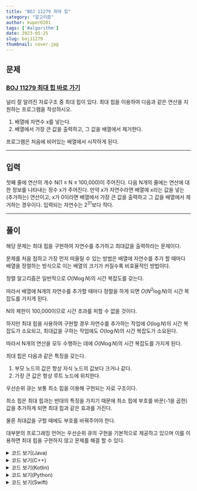 ---
title: "BOJ 11279 최대 힙"
category: "알고리즘"
author: kuper0201
tags: ['#algorithm']
date: 2023-05-25
slug: boj11279
thumbnail: cover.jpg
---


## 문제

### <a href="https://boj.kr/11279" target="_blank">BOJ 11279 최대 힙 바로 가기</a>

널리 잘 알려진 자료구조 중 최대 힙이 있다. 최대 힙을 이용하여 다음과 같은 연산을 지원하는 프로그램을 작성하시오.

1. 배열에 자연수 x를 넣는다.
2. 배열에서 가장 큰 값을 출력하고, 그 값을 배열에서 제거한다.

프로그램은 처음에 비어있는 배열에서 시작하게 된다.

---

## 입력

첫째 줄에 연산의 개수 N(1 ≤ N ≤ 100,000)이 주어진다. 다음 N개의 줄에는 연산에 대한 정보를 나타내는 정수 x가 주어진다. 만약 x가 자연수라면 배열에 x라는 값을 넣는(추가하는) 연산이고, x가 0이라면 배열에서 가장 큰 값을 출력하고 그 값을 배열에서 제거하는 경우이다. 입력되는 자연수는 $2^{31}$보다 작다.

---

## 풀이

해당 문제는 최대 힙을 구현하여 자연수를 추가하고 최대값을 출력하라는 문제이다.

문제를 처음 접하고 가장 먼저 떠올릴 수 있는 방법은 배열에 자연수를 추가 할 때마다 배열을 정렬하는 방식으로 이는 배열의 크기가 커질수록 비효율적인 방법이다.

정렬 알고리즘은 일반적으로 $O(N \log N)$의 시간 복잡도를 갖는다.

따라서 배열에 N개의 자연수를 추가할 때마다 정렬을 하게 되면 $O(N^2 \log N)$의 시간 복잡도를 가지게 된다.

N의 제한이 100,000이므로 시간 초과를 피할 수 없을 것이다.

하지만 최대 힙을 사용하여 구현할 경우 자연수를 추가하는 작업에 $O(\log N)$의 시간 복잡도가 소요되고, 최대값을 구하는 작업에도 $O(\log N)$의 시간 복잡도가 소요된다.

따라서 N개의 연산을 모두 수행하는 데에 $O(N \log N)$의 시간 복잡도를 가지게 된다.

최대 힙은 다음과 같은 특징을 갖는다.

1. 부모 노드의 값은 항상 자식 노드의 값보다 크거나 같다.
2. 가장 큰 값은 항상 루트 노드에 위치한다.

우선순위 큐는 보통 최소 힙을 이용해 구현되는 자료 구조이다.

최소 힙은 최대 힙과는 반대의 특징을 가지기 때문에 최소 힙에 부호를 바꾼(-1을 곱한) 값을 추가하게 되면 최대 힙과 같은 효과를 가진다.

물론 최대값을 구할 때에도 부호를 바꿔주어야 한다.

대부분의 프로그래밍 언어는 우선순위 큐의 구현을 기본적으로 제공하고 있으며 이를 이용하면 최대 힙을 구현하지 않고 문제를 해결 할 수 있다.

<details markdown="1">
<summary>코드 보기(Java)</summary>

```javascript
import java.io.*;
import java.util.*;

class Main {
    public static void main(String[] args) throws IOException {
        BufferedReader br = new BufferedReader(new InputStreamReader(System.in));
        StringBuilder sb = new StringBuilder();
        
        // 우선순위 큐 생성
        PriorityQueue<Integer> pq = new PriorityQueue<>(Collections.reverseOrder());

        // 연산의 개수 입력
        int N = Integer.parseInt(br.readLine());
        for(int i = 0; i < N; i++) {
            // 명령어 입력
            int cmd = Integer.parseInt(br.readLine());

            if(cmd == 0) { // 명령어가 0일 때
                sb.append(pq.isEmpty() ? "0" : pq.poll()); // 비어있으면 0, 비어있지 않으면 최대값 출력
                sb.append("\n");
            } else pq.add(cmd); // 명령어가 0이 아닐 때
        }

        System.out.println(sb);
    }
}
```
</details>

<details markdown="1">
<summary>코드 보기(C++)</summary>

```cpp
#include <iostream>
#include <queue>

#define fastio ios_base::sync_with_stdio(false); cin.tie(nullptr); cout.tie(nullptr)
#define endl '\n'

using namespace std;

int main() {
    fastio;
    
    // 우선순위 큐 생성
    priority_queue<int> pq;

    // 연산의 개수 입력
    int N, cmd;
    cin >> N;
    for(int i = 0; i < N; i++) {
        // 명령어 입력
        cin >> cmd;

        if(cmd == 0) { // 명령어가 0일 때
            if(pq.empty()) cout << "0" << endl; // 비어있으면 0
            else { // 비어있지 않으면 최대값 출력
                cout << pq.top() << endl;
                pq.pop();
            }
        } else pq.push(cmd); // 명령어가 0이 아닐 때
    }
    
    return 0;
}
```
</details>

<details markdown="1">
<summary>코드 보기(Kotlin)</summary>

```javascript
import java.util.*

fun main(args: Array<String>) = with(System.`in`.bufferedReader()) {
    // 우선순위 큐 생성
    var pq = PriorityQueue<Int>(Collections.reverseOrder())
    
    // 연산의 개수 입력
    var N = readLine().toInt()
    for(i in 0 until N) {
        // 명령어 입력
        var cmd = readLine().toInt()
        if(cmd == 0) { // 명령어가 0일 때
            if(pq.isEmpty()) println("0") // 비어있으면 0
            else println(pq.poll()) // 비어있지 않으면 최대값 출력
        } else pq.add(cmd) // 명령어가 0이 아닐 때
    }
}
```
</details>

<details markdown="1">
<summary>코드 보기(Python)</summary>

```python
from sys import stdin
import heapq

def main():
    # 우선순위 큐 생성
    pq = []

    # 연산의 개수 입력
    N = int(stdin.readline())
    for i in range(0, N): # 명령어 입력
        cmd = int(stdin.readline())
        if cmd == 0: # 명령어가 0일 때
            if not pq:
                print("0") # 비어있으면 0
            else:
                print(heapq.heappop(pq) * -1) # 비어있지 않으면 최대값 출력
        else: # 명령어가 0이 아닐 때
            heapq.heappush(pq, cmd * -1) # 내림차순 정렬

if __name__ == "__main__":
    main()
```
</details>

<details markdown="1">
<summary>코드 보기(Swift)</summary>

Swift에서는 우선순위 큐 또는 힙 자료 구조를 기본적으로 지원하지 않기 때문에  직접 구현해야 한다.

우선순위 큐를 구현하여 해당 문제를 해결하는 코드는 아래와 같다.

```cpp
import Foundation

struct PriorityQueue<T: Comparable> {
    private var elements: [T] = []
    
    var isEmpty: Bool {
        return elements.isEmpty
    }
    
    var count: Int {
        return elements.count
    }
    
    mutating func push(_ element: T) {
        elements.append(element)
        siftUp(from: elements.count - 1)
    }
    
    mutating func poll() -> T? {
        guard !isEmpty else {
            return nil
        }
        
        if elements.count == 1 {
            return elements.removeFirst()
        } else {
            let root = elements[0]
            elements[0] = elements.removeLast()
            siftDown(from: 0)
            return root
        }
    }
    
    private mutating func siftUp(from index: Int) {
        var childIndex = index
        var parentIndex = parent(of: childIndex)
        
        while childIndex > 0 && elements[childIndex] < elements[parentIndex] {
            elements.swapAt(childIndex, parentIndex)
            childIndex = parentIndex
            parentIndex = parent(of: childIndex)
        }
    }
    
    private mutating func siftDown(from index: Int) {
        var parentIndex = index
        
        while true {
            let leftChildIndex = leftChild(of: parentIndex)
            let rightChildIndex = rightChild(of: parentIndex)
            var targetIndex = parentIndex
            
            if leftChildIndex < elements.count && elements[leftChildIndex] < elements[targetIndex] {
                targetIndex = leftChildIndex
            }
            
            if rightChildIndex < elements.count && elements[rightChildIndex] < elements[targetIndex] {
                targetIndex = rightChildIndex
            }
            
            if targetIndex == parentIndex {
                return
            }
            
            elements.swapAt(parentIndex, targetIndex)
            parentIndex = targetIndex
        }
    }
    
    private func parent(of index: Int) -> Int {
        return (index - 1) / 2
    }
    
    private func leftChild(of index: Int) -> Int {
        return 2 * index + 1
    }
    
    private func rightChild(of index: Int) -> Int {
        return 2 * index + 2
    }
}


func main() {
    // 우선순위 큐 생성
    var pq = PriorityQueue<Int>()
    
    // 연산의 개수 입력
    var N = Int(readLine()!)!
    for i in 0..<N {
        // 명령어 입력
        var cmd = Int(readLine()!)!
        if(cmd == 0) { // 명령어가 0일 때
            if pq.isEmpty { // 비어있으면 0
                print("0")
            } else { // 비어있지 않으면 최대값 출력
                print(pq.poll()! * -1)
            }
        } else { // 명령어가 0이 아닐 때
            pq.push(cmd * -1)
        }
    }
}

main()
```
</details>
